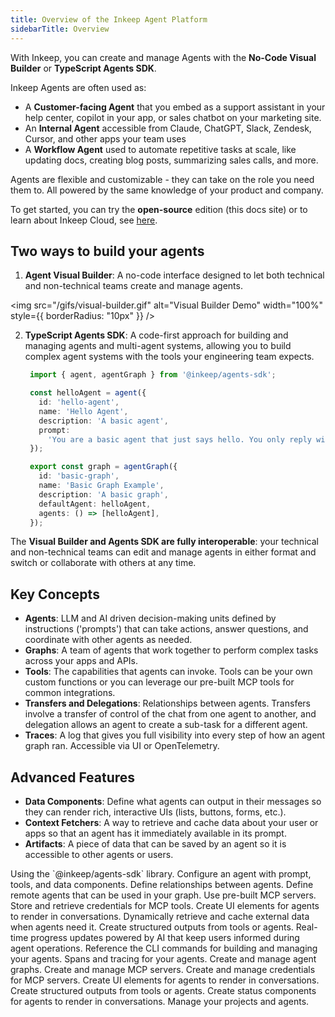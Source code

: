 ```yaml
---
title: Overview of the Inkeep Agent Platform
sidebarTitle: Overview
---
```


With Inkeep, you can create and manage Agents with the **No-Code Visual Builder** or **TypeScript Agents SDK**. 

Inkeep Agents are often used as:
- A **Customer-facing Agent** that you embed as a support assistant in your help center, copilot in your app, or sales chatbot on your marketing site.
- An **Internal Agent** accessible from Claude, ChatGPT, Slack, Zendesk, Cursor, and other apps your team uses
- A **Workflow Agent** used to automate repetitive tasks at scale, like updating docs, creating blog posts, summarizing sales calls, and more.

Agents are flexible and customizable - they can take on the role you need them to. All powered by the same knowledge of your product and company.

To get started, you can try the **open-source** edition (this docs site) or to learn about Inkeep Cloud, see [here](/oss-enterprise-comparison).

## Two ways to build your agents

1. **Agent Visual Builder**: A no-code interface designed to let both technical and non-technical teams create and manage agents.

<img
  src="/gifs/visual-builder.gif"
  alt="Visual Builder Demo"
  width="100%"
  style={{ borderRadius: "10px" }}
/>

2. **TypeScript Agents SDK**: A code-first approach for building and managing agents and multi-agent systems, allowing you to build complex agent systems with the tools your engineering team expects.

   ```typescript
    import { agent, agentGraph } from '@inkeep/agents-sdk';

    const helloAgent = agent({
      id: 'hello-agent',
      name: 'Hello Agent',
      description: 'A basic agent',
      prompt:
        'You are a basic agent that just says hello. You only reply with the word "hello", but you may do it in different variations like h3110, h3110w0rld, h3110w0rld! etc...',
    });

    export const graph = agentGraph({
      id: 'basic-graph',
      name: 'Basic Graph Example',
      description: 'A basic graph',
      defaultAgent: helloAgent,
      agents: () => [helloAgent],
    });
   ```

The **Visual Builder and Agents SDK are fully interoperable**: your technical and non-technical teams can edit and manage agents in either format and switch or collaborate with others at any time.

## Key Concepts
- **Agents**: LLM and AI driven decision-making units defined by instructions ('prompts') that can take actions, answer questions, and coordinate with other agents as needed.
- **Graphs**: A team of agents that work together to perform complex tasks across your apps and APIs.
- **Tools**: The capabilities that agents can invoke. Tools can be your own custom functions or you can leverage our pre-built MCP tools for common integrations.
- **Transfers and Delegations**: Relationships between agents. Transfers involve a transfer of control of the chat from one agent to another, and delegation allows an agent to create a sub-task for a different agent.
- **Traces**: A log that gives you full visibility into every step of how an agent graph ran. Accessible via UI or OpenTelemetry.

## Advanced Features

- **Data Components**: Define what agents can output in their messages so they can render rich, interactive UIs (lists, buttons, forms, etc.).
- **Context Fetchers**: A way to retrieve and cache data about your user or apps so that an agent has it immediately available in its prompt.
- **Artifacts**: A piece of data that can be saved by an agent so it is accessible to other agents or users.

<Tabs>
  <Tab title="Agents SDK">
    Using the `@inkeep/agents-sdk` library.
    <Cards>
      <Card title="Agent Configuration" icon="LuUser" href="/typescript-sdk/agent-configuration">
        Configure an agent with prompt, tools, and data components.
      </Card>
      <Card title="Agent Relationships" icon="LuUsers" href="/typescript-sdk/agent-relationships">
        Define relationships between agents.
      </Card>
      <Card title="Remote Agents" icon="LuGlobe" href="/typescript-sdk/external-agent-configuration">
        Define remote agents that can be used in your graph.
      </Card>
      <Card title="MCPs" icon="LuHammer" href="/typescript-sdk/tools-and-mcp-servers">
        Use pre-built MCP servers.
      </Card>
      <Card title="Credentials" icon="LuKey" href="/typescript-sdk/credentials">
        Store and retrieve credentials for MCP tools.
      </Card>
      <Card title="Data Components" icon="LuLayoutTemplate" href="/typescript-sdk/data-components">
        Create UI elements for agents to render in conversations.
      </Card>
      <Card title="Context Fetchers" icon="LuCirclePlus" href="/typescript-sdk/context-fetchers">
        Dynamically retrieve and cache external data when agents need it.
      </Card>
      <Card title="Artifact Components" icon="TbInputSpark" href="/typescript-sdk/artifact-components">
        Create structured outputs from tools or agents.
      </Card>
      <Card title="Status Updates" icon="LuClock" href="/typescript-sdk/status-updates">
        Real-time progress updates powered by AI that keep users informed during agent operations.
      </Card>
      <Card title="CLI reference" icon="LuTerminal" href="/typescript-sdk/cli-reference">
        Reference the CLI commands for building and managing your agents.
      </Card>
      <Card title="Spans and tracing" icon="LuBug" href="/typescript-sdk/spans">
        Spans and tracing for your agents.
      </Card>
    </Cards>

  </Tab>

  <Tab title="Visual Builder">
    <Cards>
      <Card title="Graphs" icon="LuSpline" href="/visual-builder/graphs">
        Create and manage agent graphs.
      </Card>
      <Card title="MCP Servers" icon="LuServer" href="/visual-builder/mcp-servers">
        Create and manage MCP servers.
      </Card>
      <Card title="Credentials" icon="LuKey" href="/visual-builder/credentials">
        Create and manage credentials for MCP servers.
      </Card>
      <Card title="Data Components" icon="LuLayoutTemplate" href="/visual-builder/data-components">
        Create UI elements for agents to render in conversations.
      </Card>
      <Card title="Artifact Components" icon="TbInputSpark" href="/visual-builder/artifact-components">
        Create structured outputs from tools or agents.
      </Card>
      <Card title="Status Components" icon="LuClock" href="/visual-builder/status-components">
        Create status components for agents to render in conversations.
      </Card>
      <Card title="Project Management" icon="LuFolder" href="/visual-builder/project-management">
        Manage your projects and agents.
      </Card>
    </Cards>
  </Tab>
</Tabs>